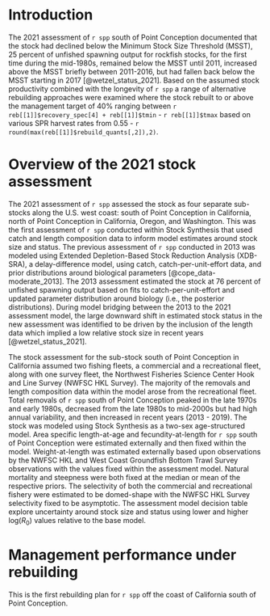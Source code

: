 # Introduction

The 2021 assessment of `r spp` south of Point Conception documented that the stock had declined below the Minimum Stock Size Threshold (MSST), 25 percent of unfished spawning output for rockfish stocks, for the first time during the mid-1980s, remained below the MSST until 2011, increased above the MSST briefly between 2011-2016, but had fallen back below the MSST starting in 2017 [@wetzel_status_2021]. Based on the assumed stock productivity combined with the longevity of `r spp` a range of alternative rebuilding approaches were examined where the stock rebuilt to or above the management target of 40% ranging between `r reb[[1]]$recovery_spec[4] + reb[[1]]$tmin ` - `r reb[[1]]$tmax ` based on various SPR harvest rates from 0.55 - `r round(max(reb[[1]]$rebuild_quants[,2]),2) `.


# Overview of the 2021 stock assessment

The 2021 assessment of `r spp` assessed the stock as four separate sub-stocks along the U.S. west coast: south of Point Conception in California, north of Point Conception in California, Oregon, and Washington.  This was the first assessment of `r spp` conducted within Stock Synthesis that used catch and length composition data to inform model estimates around stock size and status. The previous assessment of `r spp` conducted in 2013 was modeled using Extended Depletion-Based Stock Reduction Analysis (XDB-SRA), a delay-difference model, using catch, catch-per-unit-effort data, and prior distributions around biological parameters [@cope_data-moderate_2013]. The 2013 assessment estimated the stock at 76 percent of unfished spawning output based on fits to catch-per-unit-effort and updated parameter distribution around biology (i.e., the posterior distributions). During model bridging between the 2013 to the 2021 assessment model, the large downward shift in estimated stock status in the new assessment was identified to be driven by the inclusion of the length data which implied a low relative stock size in recent years [@wetzel_status_2021]. 

The stock assessment for the sub-stock south of Point Conception in California assumed two fishing fleets, a commercial and a recreational fleet, along with one survey fleet, the Northwest Fisheries Science Center Hook and Line Survey (NWFSC HKL Survey). The majority of the removals and length composition data within the model arose from the recreational fleet. Total removals of `r spp` south of Point Conception peaked in the late 1970s and early 1980s, decreased from the late 1980s to mid-2000s but had high annual variability, and then increased in recent years (2013 - 2019).  The stock was modeled using Stock Synthesis as a two-sex age-structured model. Area specific length-at-age and fecundity-at-length for `r spp` south of Point Conception were estimated externally and then fixed within the model. Weight-at-length was estimated externally based upon observations by the NWFSC HKL and West Coast Groundfish Bottom Trawl Survey observations with the values fixed within the assessment model. Natural mortality and steepness were both fixed at the median or mean of the respective priors. The selectivity of both the commercial and recreational fishery were estimated to be domed-shape with the NWFSC HKL Survey selectivity fixed to be asymptotic. The assessment model decision table explore uncertainty around stock size and status using lower and higher log($R_0$) values relative to the base model.

\clearpage

# Management performance under rebuilding

This is the first rebuilding plan for `r spp ` off the coast of California south of Point Conception.

